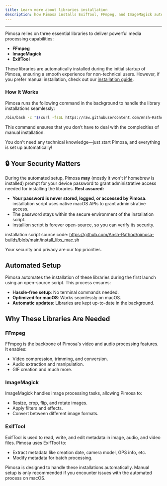 ```yaml
---
title: Learn more about libraries installation
description: how Pimosa installs ExifTool, FFmpeg, and ImageMagick automatically, and how to install them manually on macOS.
---
```



---

Pimosa relies on three essential libraries to deliver powerful media processing capabilities:

- **FFmpeg**
- **ImageMagick**
- **ExifTool**

These libraries are automatically installed during the initial startup of Pimosa, ensuring a smooth experience for non-technical users. However, if you prefer manual installation, check out our [installation guide](/installation/install-libraries-on-mac).

### How It Works

Pimosa runs the following command in the background to handle the library installations seamlessly:

```bash
/bin/bash -c "$(curl -fsSL https://raw.githubusercontent.com/Ansh-Rathod/pimosa-builds/HEAD/install_libs_mac.sh)"
```

This command ensures that you don’t have to deal with the complexities of manual installation.

<Alert type="info">
  You don't need any technical knowledge—just start Pimosa, and everything is
  set up automatically!
</Alert>

## 🔒 Your Security Matters

During the automated setup, Pimosa **may** (mostly it won't if homebrew is installed) prompt for your device password to grant administrative access needed for installing the libraries. **Rest assured:**

- **Your password is never stored, logged, or accessed by Pimosa.** installation script uses native macOS APIs to grant administrative access.
- The password stays within the secure environment of the installation script.
- installion script is forever open-source, so you can verify its security.

installation script source code:
https://github.com/Ansh-Rathod/pimosa-builds/blob/main/install_libs_mac.sh

Your security and privacy are our top priorities.

## Automated Setup

Pimosa automates the installation of these libraries during the first launch using an open-source script. This process ensures:

- **Hassle-free setup**: No terminal commands needed.
- **Optimized for macOS**: Works seamlessly on macOS.
- **Automatic updates**: Libraries are kept up-to-date in the background.

## Why These Libraries Are Needed

### FFmpeg

FFmpeg is the backbone of Pimosa's video and audio processing features. It enables:

- Video compression, trimming, and conversion.
- Audio extraction and manipulation.
- GIF creation and much more.

### ImageMagick

ImageMagick handles image processing tasks, allowing Pimosa to:

- Resize, crop, flip, and rotate images.
- Apply filters and effects.
- Convert between different image formats.

### ExifTool

ExifTool is used to read, write, and edit metadata in image, audio, and video files. Pimosa uses ExifTool to:

- Extract metadata like creation date, camera model, GPS info, etc.
- Modify metadata for batch processing.

Pimosa is designed to handle these installations automatically. Manual setup is only recommended if you encounter issues with the automated process on macOS.
